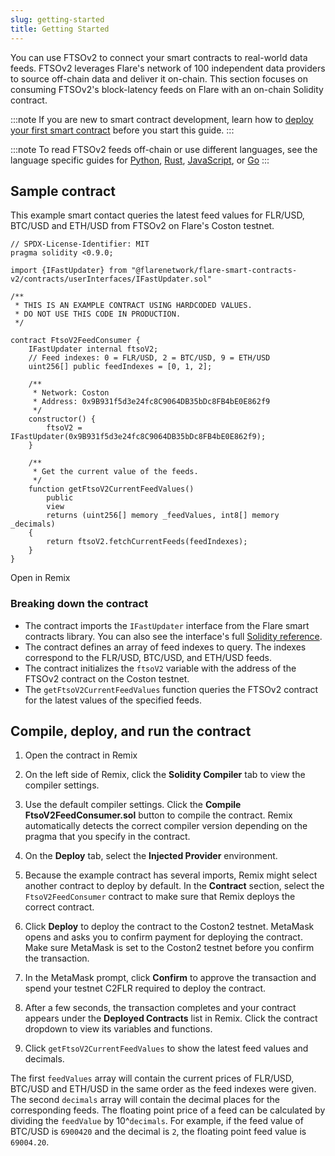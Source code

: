 ```yaml
---
slug: getting-started
title: Getting Started
---
```



You can use FTSOv2 to connect your smart contracts to real-world data feeds. FTSOv2 leverages Flare's network of 100 independent data providers to source off-chain data and deliver it on-chain. This section focuses on consuming FTSOv2's block-latency feeds on Flare with an on-chain Solidity contract.

:::note
If you are new to smart contract development, learn how to [deploy your first smart contract](../../guides/deploy-first-contract) before you start this guide.
:::

:::note
To read FTSOv2 feeds off-chain or use different languages, see the language specific guides for [Python](../../guides/flare-for-python-developers), [Rust](../../guides/flare-for-rust-developers), [JavaScript](../../guides/flare-for-javascript-developers), or [Go](../../guides/flare-for-go-developers)
:::

## Sample contract

This example smart contact queries the latest feed values for FLR/USD, BTC/USD and ETH/USD from FTSOv2 on Flare's Coston testnet.

```solidity title="FtsoV2FeedConsumer.sol"
// SPDX-License-Identifier: MIT
pragma solidity <0.9.0;

import {IFastUpdater} from "@flarenetwork/flare-smart-contracts-v2/contracts/userInterfaces/IFastUpdater.sol"

/**
 * THIS IS AN EXAMPLE CONTRACT USING HARDCODED VALUES.
 * DO NOT USE THIS CODE IN PRODUCTION.
 */

contract FtsoV2FeedConsumer {
    IFastUpdater internal ftsoV2;
    // Feed indexes: 0 = FLR/USD, 2 = BTC/USD, 9 = ETH/USD
    uint256[] public feedIndexes = [0, 1, 2];

    /**
     * Network: Coston
     * Address: 0x9B931f5d3e24fc8C9064DB35bDc8FB4bE0E862f9
     */
    constructor() {
        ftsoV2 = IFastUpdater(0x9B931f5d3e24fc8C9064DB35bDc8FB4bE0E862f9);
    }

    /**
     * Get the current value of the feeds.
     */
    function getFtsoV2CurrentFeedValues()
        public
        view
        returns (uint256[] memory _feedValues, int8[] memory _decimals)
    {
        return ftsoV2.fetchCurrentFeeds(feedIndexes);
    }
}
```

<Remix>Open in Remix</Remix>

### Breaking down the contract

- The contract imports the `IFastUpdater` interface from the Flare smart contracts library. You can also see the interface's full [Solidity reference](solidity-reference/IFastUpdater).
- The contract defines an array of feed indexes to query. The indexes correspond to the FLR/USD, BTC/USD, and ETH/USD feeds.
- The contract initializes the `ftsoV2` variable with the address of the FTSOv2 contract on the Coston testnet.
- The `getFtsoV2CurrentFeedValues` function queries the FTSOv2 contract for the latest values of the specified feeds.

## Compile, deploy, and run the contract

1. <Remix>Open the contract in Remix</Remix>

2. On the left side of Remix, click the **Solidity Compiler** tab to view the compiler settings.

3. Use the default compiler settings. Click the **Compile FtsoV2FeedConsumer.sol** button to compile the contract. Remix automatically detects the correct compiler version depending on the pragma that you specify in the contract.

4. On the **Deploy** tab, select the **Injected Provider** environment.

5. Because the example contract has several imports, Remix might select another contract to deploy by default. In the **Contract** section, select the `FtsoV2FeedConsumer` contract to make sure that Remix deploys the correct contract.

6. Click **Deploy** to deploy the contract to the Coston2 testnet. MetaMask opens and asks you to confirm payment for deploying the contract. Make sure MetaMask is set to the Coston2 testnet before you confirm the transaction.

7. In the MetaMask prompt, click **Confirm** to approve the transaction and spend your testnet C2FLR required to deploy the contract.

8. After a few seconds, the transaction completes and your contract appears under the **Deployed Contracts** list in Remix. Click the contract dropdown to view its variables and functions.

9. Click `getFtsoV2CurrentFeedValues` to show the latest feed values and decimals.

The first `feedValues` array will contain the current prices of FLR/USD, BTC/USD and ETH/USD in the same order as the feed indexes were given. The second `decimals` array will contain the decimal places for the corresponding feeds. The floating point price of a feed can be calculated by dividing the `feedValue` by 10^`decimals`. For example, if the feed value of BTC/USD is `6900420` and the decimal is `2`, the floating point feed value is `69004.20`.
